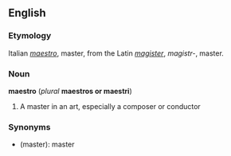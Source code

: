 ==English==
===Etymology===
Italian ''[[maestro]]'', master, from the Latin ''[[magister]]'', ''magistr-'', master.

===Noun===
'''maestro''' (''plural'' '''maestros or maestri''')

#A master in an art, especially a composer or conductor

===Synonyms===
*(master): master